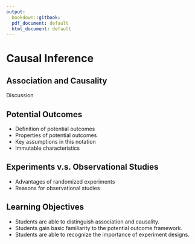 ```yaml
---
output:
  bookdown::gitbook:
  pdf_document: default
  html_document: default
---
```


# Causal Inference {#ch:causal}

## Association and Causality

Discussion 

## Potential Outcomes

* Definition of potential outcomes 
* Properties of potential outcomes 
* Key assumptions in this notation
* Immutable characteristics


## Experiments v.s. Observational Studies

* Advantages of randomized experiments
* Reasons for observational studies 


## Learning Objectives

* Students are able to distinguish association and causality.
* Students gain basic familiarity to the potential outcome framework.
* Students are able to recognize the importance of experiment designs.

